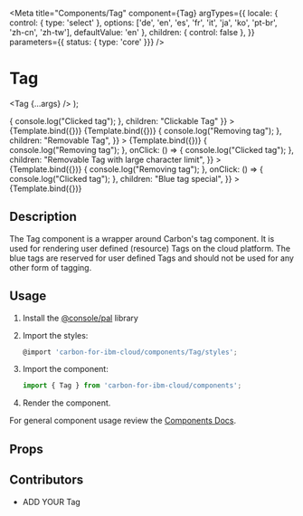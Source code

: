 

<Meta
  title="Components/Tag"
  component={Tag}
  argTypes={{
    locale: { control: { type: 'select' }, options: ['de', 'en', 'es', 'fr', 'it', 'ja', 'ko', 'pt-br', 'zh-cn', 'zh-tw'], defaultValue: 'en' },
    children: { control: false },
  }}
  parameters={{ status: { type: 'core' }}}
/>

# Tag

  <Tag {...args} />
);

<Canvas>
  <Story
    name="Clickable Tag"
    args={{
      className: "test",
      maxCharacters: 12,
      type: "functional",
      onClick: () => { console.log("Clicked tag"); },
      children: "Clickable Tag"
    }}
  >
    {Template.bind({})}
  </Story>
  <Story
    name="Unclickable Tag"
    args={{
      className: "test",
      maxCharacters: 12,
      type: "functional",
      children: "Unclickable Tag",
    }}
  >
    {Template.bind({})}
  </Story>
  <Story
    name="Removable Tag"
    args={{
      isRemovable: true,
      className: "test",
      maxCharacters: 12,
      type: "functional",
      onRemove: () => { console.log("Removing tag"); },
      children: "Removable Tag",
    }}
  >
    {Template.bind({})}
  </Story>
  <Story
    name="Removable Tag with large character limit"
    args={{
      isRemovable: true,
      className: "test",
      maxCharacters: 64,
      type: "red",
      onRemove: () => { console.log("Removing tag"); },
      onClick: () => { console.log("Clicked tag"); },
      children: "Removable Tag with large character limit",
    }}
  >
    {Template.bind({})}
  </Story>
  <Story
    name="Blue tag special"
    args={{
      isRemovable: true,
      className: "test",
      maxCharacters: 64,
      type: "blue",
      onRemove: () => { console.log("Removing tag"); },
      onClick: () => { console.log("Clicked tag"); },
      children: "Blue tag special",
    }}
  >
    {Template.bind({})}
  </Story>
</Canvas>

## Description

The Tag component is a wrapper around Carbon's tag component. It is used for rendering user defined (resource) Tags on the cloud platform. The blue tags are reserved for user defined Tags and should not be used for any other form of tagging.

## Usage

1.  Install the [@console/pal](https://github.ibm.com/ibmcloud/pal#how-to-install-and-use) library
2.  Import the styles:

    ```js
    @import 'carbon-for-ibm-cloud/components/Tag/styles';
    ```

3.  Import the component:

    ```js
    import { Tag } from 'carbon-for-ibm-cloud/components';
    ```

4.  Render the component.

For general component usage review the [Components Docs](https://pages.github.ibm.com/ibmcloud/pal/development-guidelines/components/overview).

## Props

<ArgsTable of={Tag} />

## Contributors

- ADD YOUR Tag
